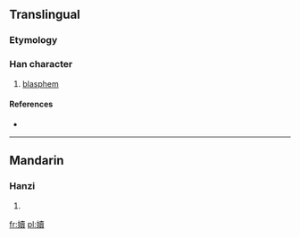 ==Translingual==

===Etymology===
{{Han compound|女|賣|c1=s|c2=p|t1=female|ls=psc}}

===Han character===
{{Han char|rn=38|rad=女|as=15|sn=18|four=|canj=女土田金 (VGWC)}}

#  [[blasphem]]

====References====
* {{Han ref|kx=0273.280|dkj=06860|dj=0541.370|hdz=21088.090|uh=5B3B|ud=23355}}

----

==Mandarin==

===Hanzi===
{{cmn-hanzi|pin=[[dú]] ([[du2]])|wg=tu<sup>2</sup>}}

# {{defn|Mandarin|sort=女15}}

[[fr:嬻]]
[[pl:嬻]]
